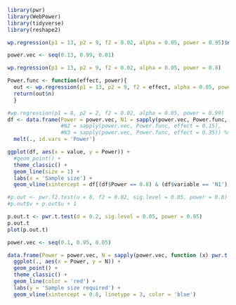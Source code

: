 ```r
library(pwr)
library(WebPower)
library(tidyverse)
library(reshape2)
```

```r
wp.regression(p1 = 13, p2 = 9, f2 = 0.02, alpha = 0.05, power = 0.95)$n
```


```r
power.vec <- seq(0.13, 0.99, 0.01)

wp.regression(p1 = 13, p2 = 9, f2 = 0.02, alpha = 0.05, power = 0.8)

Power.func <- function(effect, power){
  out <- wp.regression(p1 = 13, p2 = 9, f2 = effect, alpha = 0.05, power = power)
  return(out$n)
  }

#wp.regression(p1 = 8, p2 = 2, f2 = 0.02, alpha = 0.05, power = 0.99)
df <- data.frame(Power = power.vec, N1 = sapply(power.vec, Power.func, effect = 0.02)) %>%#, 
                 #N2 = sapply(power.vec, Power.func, effect = 0.15),
                 #N3 = sapply(power.vec, Power.func, effect = 0.35)) %>%
  melt(., id.vars = 'Power')

ggplot(df, aes(x = value, y = Power)) +
  #geom_point() +
  theme_classic() +
  geom_line(size = 1) +
  labs(x = 'Sample size') +
  geom_vline(xintercept = df[(df$Power == 0.8) & (df$variable == 'N1'), 'value'], linetype = 3, color = 'black', size = 1)

#p.out <- pwr.f2.test(u = 8, f2 = 0.02, sig.level = 0.05, power = 0.8)
#p.out$v + p.out$u + 1
```

```r
p.out.t <- pwr.t.test(d = 0.2, sig.level = 0.05, power = 0.95)
p.out.t
plot(p.out.t)

power.vec <- seq(0.1, 0.95, 0.05)

data.frame(Power = power.vec, N = sapply(power.vec, function (x) pwr.t.test(d = 0.2, sig.level = 0.05, power = x)$n)) %>%
  ggplot(., aes(x = Power, y = N)) +
  geom_point() +
  theme_classic() +
  geom_line(color = 'red') +
  labs(y = 'Sample size required') +
  geom_vline(xintercept = 0.8, linetype = 3, color = 'blue')
```

